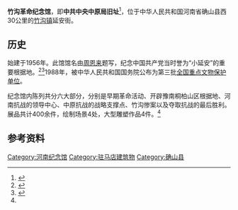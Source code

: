 {{文物保护单位
| 级别 = 全国
| 名称 = 中共中央中原局旧址
| 编号 = 3-37
| 分类 = 革命遗址及革命纪念建筑物
| 时代 = 1938-1939年
| 所在 = [[河南省|河南省]][[竹沟县|竹沟县]]
| 登录 = 1988年
| Cat = 河南全国重点文物保护单位
}}

'''竹沟革命纪念馆'''，即'''中共中央中原局旧址'''<ref name="wangyi">{{cite web|title=确山中共中央中原局旧址|url=http://henan.163.com/15/0929/16/B4MN0NQL022709FB.html|website=网易河南|access-date=2017-04-08|archive-url=https://web.archive.org/web/20170409021418/http://henan.163.com/15/0929/16/B4MN0NQL022709FB.html|archive-date=2017-04-09|dead-url=yes}}</ref>，位于中华人民共和国河南省确山县西30公里的[[竹沟镇|竹沟镇]]延安街。

==历史==
始建于1956年。此馆馆名由[[周恩来|周恩来]]题写，纪念中国共产党当时誉为“小延安”的重要根据地。<ref name="multiple">{{cite web|title=竹沟革命纪念馆|url=http://www.zmdzzb.com/index.php/jaypha/views/498|website=驻马店市政府驻郑州办事处|access-date=2017-04-07|archive-date=2019-05-12|archive-url=https://web.archive.org/web/20190512062148/http://www.zmdzzb.com/index.php/jaypha/views/498|dead-url=no}}</ref><ref>{{cite web|title=确山竹沟革命纪念馆清明节前后接待游客12万多人次|url=http://news.dahe.cn/2017/04-06/108387788.html|accessdate=2017-04-07|archive-date=2020-01-12|archive-url=https://web.archive.org/web/20200112040105/http://news.dahe.cn/2017/04-06/108387788.html|dead-url=no}}</ref>1988年，被中华人民共和国国务院公布为第三批[[全国重点文物保护单位|全国重点文物保护单位]]。

纪念馆内陈列共分六大部分，分别是早期革命活动、开辟豫南桐柏山区根据地、河南抗战的领导中心、中原抗战的战略支撑点、竹沟惨案以及夺取抗战的最后胜利。展品共计400余件，绘制场景4处，大型雕塑作品4件。<ref name="multiple"></ref>

== 参考资料 ==
{{reflist}}

{{河南全国重点文物保护单位}}
[[Category:河南纪念馆|Category:河南纪念馆]]
[[Category:驻马店建筑物|Category:驻马店建筑物]]
[[Category:确山县|Category:确山县]]
